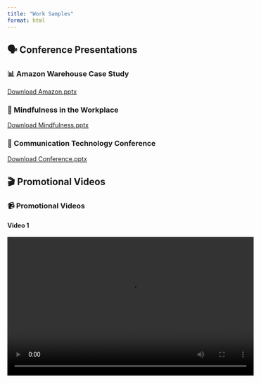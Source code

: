 ```yaml
---
title: "Work Samples"
format: html
---
```



## 🗣️ Conference Presentations

### 📊 Amazon Warehouse Case Study  
[Download Amazon.pptx](Amazon.pptx){.btn .btn-outline-primary}

### 🧠 Mindfulness in the Workplace  
[Download Mindfulness.pptx](Mindfulness.pptx){.btn .btn-outline-primary}

### 📡 Communication Technology Conference  
[Download Conference.pptx](Conference.pptx){.btn .btn-outline-primary}


## 🎬 Promotional Videos  

### 📹 Promotional Videos

#### Video 1
<video width="560" height="315" controls>
  <source src="mihoportfolio_file/video 2.mp4" type="video/mp4">
  Your browser does not support the video tag.
</video>

#### Video 2
<video width="560" height="315" controls>
  <source src="mihoportfolio_file/video 3.mp4" type="video/mp4">
  Your browser does not support the video tag.
</video>

#### Video 3
<video width="560" height="315" controls>
  <source src="mihoportfolio_file/video 4 for 654.mp4" type="video/mp4">
  Your browser does not support the video tag.
</video>

#### Video 4
<video width="560" height="315" controls>
  <source src="mihoportfolio_file/video 6.mp4" type="video/mp4">
  Your browser does not support the video tag.
</video>

#### Video 5
<video width="560" height="315" controls>
  <source src="mihoportfolio_file/video 7 for 654.mp4" type="video/mp4">
  Your browser does not support the video tag.
</video>

---

---# 🎨 Creation

These visuals highlight original work and creative contributions in translation, event design, or cultural presentation.

### 📸 Photo Gallery

## 🎨 Creation

<div class="image-row" style="display: flex; gap: 10px; flex-wrap: wrap;">
  <img src="mihoportfolio_file/photo 1 654.jpg" alt="Creation photo 1" style="width: 48%; border-radius: 12px;">
  <img src="mihoportfolio_file/photo 2 654.jpg" alt="Creation photo 2" style="width: 48%; border-radius: 12px;">
  <img src="mihoportfolio_file/photo 3 654.png" alt="Creation photo 3" style="width: 48%; border-radius: 12px;">
  <img src="mihoportfolio_file/photo 4 654.png" alt="Creation photo 4" style="width: 48%; border-radius: 12px;">
</div>

